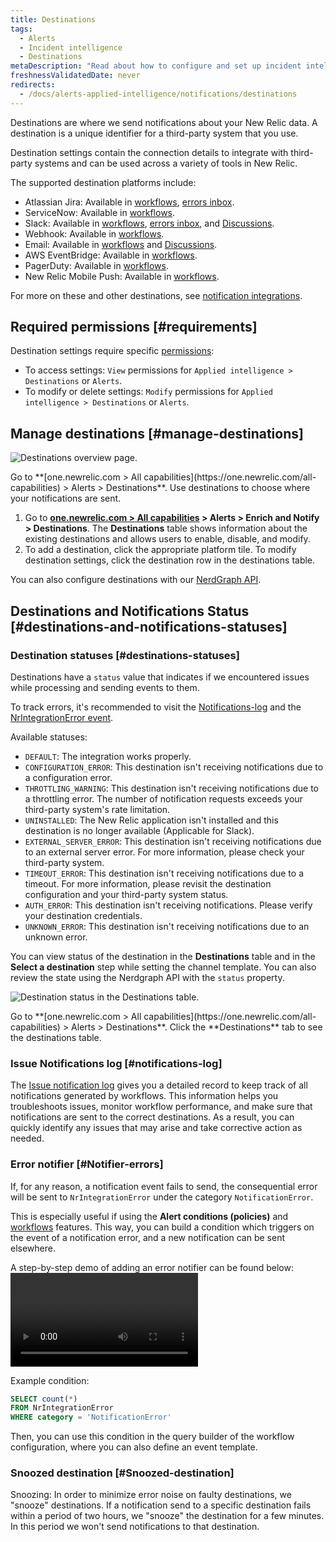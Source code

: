 ```yaml
---
title: Destinations
tags:
  - Alerts
  - Incident intelligence
  - Destinations
metaDescription: "Read about how to configure and set up incident intelligence destinations."
freshnessValidatedDate: never
redirects:
  - /docs/alerts-applied-intelligence/notifications/destinations
---
```


Destinations are where we send notifications about your New Relic data. A destination is a unique identifier for a third-party system that you use.

Destination settings contain the connection details to integrate with third-party systems and can be used across a variety of tools in New Relic.

The supported destination platforms include:

* Atlassian Jira: Available in [workflows](/docs/alerts-applied-intelligence/applied-intelligence/incident-workflows/incident-workflows/), [errors inbox](/docs/errors-inbox/).
* ServiceNow: Available in [workflows](/docs/alerts-applied-intelligence/applied-intelligence/incident-workflows/incident-workflows/).
* Slack: Available in [workflows](/docs/alerts-applied-intelligence/applied-intelligence/incident-workflows/incident-workflows/), [errors inbox](/docs/errors-inbox/), and [Discussions](/docs/new-relic-solutions/new-relic-one/ui-data/collaborate/collaboration-slack-integration/).
* Webhook: Available in [workflows](/docs/alerts-applied-intelligence/applied-intelligence/incident-workflows/incident-workflows/).
* Email: Available in [workflows](/docs/alerts-applied-intelligence/applied-intelligence/incident-workflows/incident-workflows/) and [Discussions](/docs/new-relic-solutions/new-relic-one/ui-data/collaborate/collaborate-with-teammates/).
* AWS EventBridge: Available in [workflows](/docs/alerts-applied-intelligence/applied-intelligence/incident-workflows/incident-workflows/).
* PagerDuty: Available in [workflows](/docs/alerts-applied-intelligence/applied-intelligence/incident-workflows/incident-workflows/).
* New Relic Mobile Push: Available in [workflows](/docs/alerts-applied-intelligence/applied-intelligence/incident-workflows/incident-workflows/).

For more on these and other destinations, see [notification integrations](/docs/alerts-applied-intelligence/notifications/notification-integrations).

## Required permissions [#requirements]

Destination settings require specific [permissions](/docs/accounts/accounts-billing/new-relic-one-user-management/user-permissions):

* To access settings: `View` permissions for `Applied intelligence > Destinations` or `Alerts`.
* To modify or delete settings: `Modify` permissions for `Applied intelligence > Destinations` or `Alerts`.

## Manage destinations [#manage-destinations]

<img
  title="Destinations overview page"
  alt="Destinations overview page."
  src="/images/accounts_screenshot-full_destinations-overview.webp"
/>

<figcaption>
  Go to <DNT>**[one.newrelic.com > All capabilities](https://one.newrelic.com/all-capabilities) > Alerts > Destinations**</DNT>. Use destinations to choose where your notifications are sent.
</figcaption>

1. Go to <DNT>**[one.newrelic.com > All capabilities](https://one.newrelic.com/all-capabilities) > Alerts > Enrich and Notify > Destinations**</DNT>. The <DNT>**Destinations**</DNT> table shows information about the existing destinations and allows users to enable, disable, and modify.
2. To add a destination, click the appropriate platform tile. To modify destination settings, click the destination row in the destinations table.

You can also configure destinations with our [NerdGraph API](/docs/apis/nerdgraph/examples/nerdgraph-api-notifications-destinations).

## Destinations and Notifications Status [#destinations-and-notifications-statuses]

### Destination statuses [#destinations-statuses]

Destinations have a `status` value that indicates if we encountered issues while processing and sending events to them.

To track errors, it's recommended to visit the [Notifications-log](/docs/alerts-applied-intelligence/notifications/notification-integrations/#notifications-log) and the [NrIntegrationError event](/docs/data-apis/ingest-apis/metric-api/troubleshoot-nrintegrationerror-events/#error-details).

Available statuses:

* `DEFAULT`: The integration works properly.
* `CONFIGURATION_ERROR`: This destination isn't receiving notifications due to a configuration error.
* `THROTTLING_WARNING`: This destination isn't receiving notifications due to a throttling error. The number of notification requests exceeds your third-party system's rate limitation.
* `UNINSTALLED`: The New Relic application isn't installed and this destination is no longer available (Applicable for Slack).
* `EXTERNAL_SERVER_ERROR`: This destination isn't receiving notifications due to an external server error. For more information, please check your third-party system.
* `TIMEOUT_ERROR`: This destination isn't receiving notifications due to a timeout. For more information, please revisit the destination configuration and your third-party system status.
* `AUTH_ERROR`: This destination isn't receiving notifications. Please verify your destination credentials.
* `UNKNOWN_ERROR`: This destination isn't receiving notifications due to an unknown error.

You can view status of the destination in the <DNT>**Destinations**</DNT> table and in the <DNT>**Select a destination**</DNT> step while setting the channel template. You can also review the state using the Nerdgraph API  with the `status` property.

<img
  title="Destination status in the Destinations table."
  alt="Destination status in the Destinations table."
  src="/images/accounts_screenshot-full_destinations-status.webp"
/>

<figcaption>
  Go to <DNT>**[one.newrelic.com > All capabilities](https://one.newrelic.com/all-capabilities) > Alerts > Destinations**</DNT>. Click the <DNT>**Destinations**</DNT> tab to see the destinations table.
</figcaption>

### Issue Notifications log [#notifications-log]

The [Issue notification log](/docs/alerts-applied-intelligence/applied-intelligence/incident-workflows/incident-workflows/#issue-notification-log) gives you a detailed record to keep track of all notifications generated by workflows. This information helps you troubleshoots issues, monitor workflow performance, and make sure that notifications are sent to the correct destinations. As a result, you can quickly identify any issues that may arise and take corrective action as needed.

### Error notifier [#Notifier-errors]

If, for any reason, a notification event fails to send, the consequential error will be sent to `NrIntegrationError` under the category `NotificationError`.

This is especially useful if using the <DNT>**Alert conditions (policies)**</DNT> and [workflows](/docs/alerts-applied-intelligence/applied-intelligence/incident-workflows/incident-workflows/) features. This way, you can build a condition which triggers on the event of a notification error, and a new notification can be sent elsewhere.

A step-by-step demo of adding an error notifier can be found below:
<Video type="wistia" id="b89ctyjolq"/>

Example condition:

```sql
SELECT count(*)
FROM NrIntegrationError
WHERE category = 'NotificationError'
```

Then, you can use this condition in the query builder of the workflow configuration, where you can also define an event template.

### Snoozed destination [#Snoozed-destination]

Snoozing: In order to minimize error noise on faulty destinations, we "snooze" destinations. If a notification send to a specific destination fails within a period of two hours, we "snooze" the destination for a few minutes. In this period we won't send notifications to that destination.
